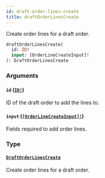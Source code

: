 ```yaml
---
id: draft-order-lines-create
title: draftOrderLinesCreate
---
```


Create order lines for a draft order.

```graphql
draftOrderLinesCreate(
  id: ID!
  input: [OrderLineCreateInput]!
): DraftOrderLinesCreate

```

### Arguments

#### `id` ([`ID!`](/api-reference/scalars/id.mdx))

ID of the draft order to add the lines to.

#### `input` ([`[OrderLineCreateInput]!`](/api-reference/inputs/order-line-create-input.mdx))

Fields required to add order lines.

### Type

#### [`DraftOrderLinesCreate`](/api-reference/objects/draft-order-lines-create.mdx)

Create order lines for a draft order.

